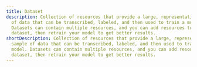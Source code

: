 ---
title: Dataset
description: Collection of resources that provide a large, representative sample
  of data that can be transcribed, labeled, and then used to train a model.
  Datasets can contain multiple resources, and you can add resources to a
  dataset, then retrain your model to get better results.
shortDescription: Collection of resources that provide a large, representative
  sample of data that can be transcribed, labeled, and then used to train a
  model. Datasets can contain multiple resources, and you can add resources to a
  dataset, then retrain your model to get better results.
---

